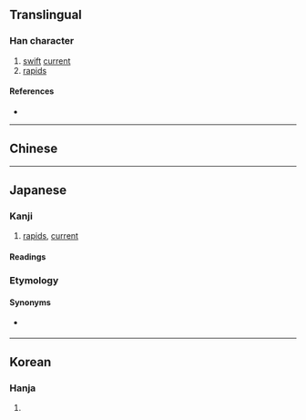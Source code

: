{{also|瀨|濑}}
{{character info}}
==Translingual==
{{Han simplified forms|瀨|瀬|濑}}

===Han character===
{{Han char|rn=85|rad=水|as=16|sn=19|four=|canj=EDLC,XEDLC|ids=⿰氵頼}}

# [[swift]] [[current]]
# [[rapid]]s

====References====
* {{Han ref|kx=0660.271|dkj=18672|hdz=31782.040|uh=702C|ud=28716}}

----

==Chinese==
{{zh-see|瀨|v}}

----

==Japanese==
{{ja-kanji forms|瀬|瀨}}

===Kanji===
{{ja-kanji|grade=c|rs=水16|kyu=瀨}}

# [[rapid#Noun|rapids]], [[current]]

====Readings====
{{ja-readings
|goon=らい
|kanon=らい
|kun=せ-
}}

===Etymology===
{{ja-kanjitab|せ|yomi=k}}
{{ja-see|せ}}

====Synonyms====
*{{sense|rapids}} {{ja-r|急流|きゅうりゅう}}

----

==Korean==

===Hanja===
{{ko-hanja|hangeul=[[뢰]]>[[뇌]]|eumhun=|rv=roe>noe|mr=roe>noe|y=loy>noy}}

# {{rfdef|ko|sort=水16}}